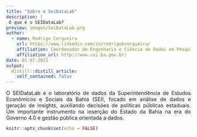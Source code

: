 ```yaml
---
title: "Sobre o SeiDataLab"
description: |
 O que é o SEIDataLab?
preview: images/SeiDataLab.png
author:
  - name: Rodrigo Cerqueira 
    url: https://www.linkedin.com/in/rodrigobcerqueira/
    affiliation: Coordenador de Engenharia e Ciência de Dados em Pesquisa - SEI
    affiliation_url: http://www.sei.ba.gov.br/
date: 01-07-2021
output:
  distill::distill_article:
    self_contained: false
---
```

<style>
body {
text-align: justify}
</style>

O SEIDataLab é o laboratório de dados da Superintendência de Estudos Econômicos e Sociais da Bahia (SEI), focado em análise de dados e geração de insights, auxiliando decisões de políticas públicas estaduais. Um importante instrumento na inserção do Estado da Bahia na era do Governo 4.0 e gestão pública orientada a dados.

```r
knitr::opts_chunk$set(echo = FALSE)
```
